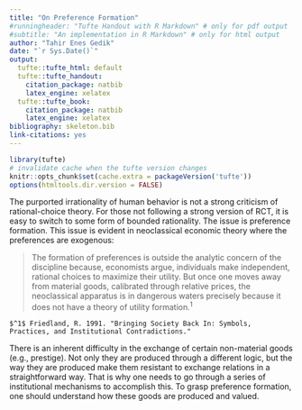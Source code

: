 ```yaml
---
title: "On Preference Formation"
#runningheader: "Tufte Handout with R Markdown" # only for pdf output
#subtitle: "An implementation in R Markdown" # only for html output
author: "Tahir Enes Gedik"
date: "`r Sys.Date()`"
output:
  tufte::tufte_html: default
  tufte::tufte_handout:
    citation_package: natbib
    latex_engine: xelatex
  tufte::tufte_book:
    citation_package: natbib
    latex_engine: xelatex
bibliography: skeleton.bib
link-citations: yes
---
```


```r
library(tufte)
# invalidate cache when the tufte version changes
knitr::opts_chunk$set(cache.extra = packageVersion('tufte'))
options(htmltools.dir.version = FALSE)
```

The purported irrationality of human behavior is not a strong criticism of rational-choice theory. For those not following a strong version of RCT, it is easy to switch to some form of bounded rationality. The issue is preference formation. This issue is evident in neoclassical economic theory where the preferences are exogenous:

> The formation of preferences is outside the analytic concern of the discipline because, economists argue, individuals make independent, rational choices to maximize their utility. But once one moves away from material goods, calibrated through relative prices, the neoclassical apparatus is in dangerous waters precisely because it does not have a theory of utility formation.$^1$

```marginfigure
$^1$ Friedland, R. 1991. "Bringing Society Back In: Symbols, Practices, and Institutional Contradictions."
```


There is an inherent difficulty in the exchange of certain non-material goods (e.g., prestige). Not only they are produced through a different logic, but the way they are produced make them resistant to exchange relations in a straightforward way. That is why one needs to go through a series of institutional mechanisms to accomplish this. To grasp preference formation, one should understand how these goods are produced and valued. 












